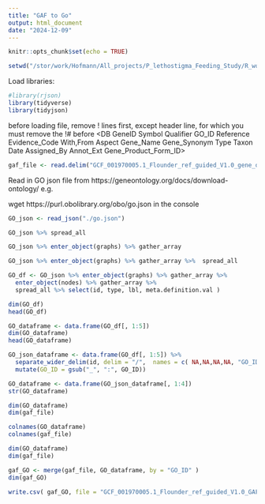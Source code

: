 ```yaml
---
title: "GAF to Go"
output: html_document
date: "2024-12-09"
---
```


```r
knitr::opts_chunk$set(echo = TRUE)
```

```r
setwd("/stor/work/Hofmann/All_projects/P_lethostigma_Feeding_Study/R_work/GAF_to_GO")
```


Load libraries:
```r
#library(rjson)
library(tidyverse)
library(tidyjson)
```


before loading file, remove ! lines first, except header line, for which you must remove the !# before <DB	GeneID	Symbol	Qualifier	GO_ID	Reference	Evidence_Code	With,From	Aspect	Gene_Name	Gene_Synonym	Type	Taxon	Date	Assigned_By	Annot_Ext	Gene_Product_Form_ID>
```r
gaf_file <- read.delim("GCF_001970005.1_Flounder_ref_guided_V1.0_gene_ontology_edited.gaf", header = TRUE)
```

Read in GO json file from https://geneontology.org/docs/download-ontology/ e.g. 

wget https://purl.obolibrary.org/obo/go.json in the console

```r
GO_json <- read_json("./go.json")
```

```r
GO_json %>% spread_all
```



```r
GO_json %>% enter_object(graphs) %>% gather_array
```

```r
GO_json %>% enter_object(graphs) %>% gather_array %>%  spread_all 
```

```r
GO_df <- GO_json %>% enter_object(graphs) %>% gather_array %>% 
  enter_object(nodes) %>% gather_array %>%
  spread_all %>% select(id, type, lbl, meta.definition.val )
```



```r
dim(GO_df)
head(GO_df)

GO_dataframe <- data.frame(GO_df[, 1:5])
dim(GO_dataframe)
head(GO_dataframe)
```


```r
GO_json_dataframe <- data.frame(GO_df[, 1:5]) %>%
  separate_wider_delim(id, delim = "/",  names = c( NA,NA,NA,NA, "GO_ID")) %>%
  mutate(GO_ID = gsub("_", ":", GO_ID))
```

```r
GO_dataframe <- data.frame(GO_json_dataframe[, 1:4])
str(GO_dataframe)

dim(GO_dataframe)
dim(gaf_file)
```



```r
colnames(GO_dataframe)
colnames(gaf_file)

dim(GO_dataframe)
dim(gaf_file)

gaf_GO <- merge(gaf_file, GO_dataframe, by = "GO_ID" )
dim(gaf_GO)
```
```r
write.csv( gaf_GO, file = "GCF_001970005.1_Flounder_ref_guided_V1.0_GAF_with_GO.csv")
```


